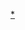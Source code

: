 {{Eiei-decade|1905|20世紀}}

[[Category:19世紀創建的教育機構|*{{PAGENAME}}]]
<!--19世紀（因為包含1900年）的分類為必要，參見英語維基分類頁-->